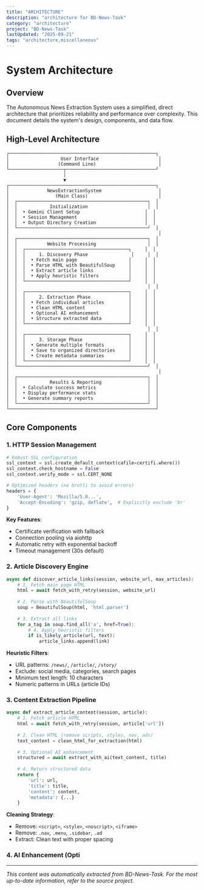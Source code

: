 ```yaml
---
title: "ARCHITECTURE"
description: "architecture for BD-News-Task"
category: "architecture"
project: "BD-News-Task"
lastUpdated: "2025-09-21"
tags: "architecture,miscellaneous"
---
```


# System Architecture

## Overview

The Autonomous News Extraction System uses a simplified, direct architecture that prioritizes reliability and performance over complexity. This document details the system's design, components, and data flow.

## High-Level Architecture

```
┌──────────────────────────────────────────────────────┐
│                   User Interface                      │
│                  (Command Line)                       │
└────────────────────┬─────────────────────────────────┘
                     │
                     ▼
┌──────────────────────────────────────────────────────┐
│              NewsExtractionSystem                     │
│                 (Main Class)                          │
│  ┌────────────────────────────────────────────────┐  │
│  │            Initialization                      │  │
│  │  • Gemini Client Setup                        │  │
│  │  • Session Management                         │  │
│  │  • Output Directory Creation                  │  │
│  └────────────────────────────────────────────────┘  │
│                                                       │
│  ┌────────────────────────────────────────────────┐  │
│  │           Website Processing                   │  │
│  │  ┌──────────────────────────────────────┐     │  │
│  │  │     1. Discovery Phase                │     │  │
│  │  │  • Fetch main page                   │     │  │
│  │  │  • Parse HTML with BeautifulSoup     │     │  │
│  │  │  • Extract article links             │     │  │
│  │  │  • Apply heuristic filters           │     │  │
│  │  └──────────────────────────────────────┘     │  │
│  │                                                │  │
│  │  ┌──────────────────────────────────────┐     │  │
│  │  │     2. Extraction Phase              │     │  │
│  │  │  • Fetch individual articles         │     │  │
│  │  │  • Clean HTML content                │     │  │
│  │  │  • Optional AI enhancement           │     │  │
│  │  │  • Structure extracted data          │     │  │
│  │  └──────────────────────────────────────┘     │  │
│  │                                                │  │
│  │  ┌──────────────────────────────────────┐     │  │
│  │  │     3. Storage Phase                 │     │  │
│  │  │  • Generate multiple formats         │     │  │
│  │  │  • Save to organized directories     │     │  │
│  │  │  • Create metadata summaries         │     │  │
│  │  └──────────────────────────────────────┘     │  │
│  └────────────────────────────────────────────────┘  │
│                                                       │
│  ┌────────────────────────────────────────────────┐  │
│  │            Results & Reporting                 │  │
│  │  • Calculate success metrics                   │  │
│  │  • Display performance stats                   │  │
│  │  • Generate summary reports                    │  │
│  └────────────────────────────────────────────────┘  │
└──────────────────────────────────────────────────────┘
```

## Core Components

### 1. HTTP Session Management

```python
# Robust SSL configuration
ssl_context = ssl.create_default_context(cafile=certifi.where())
ssl_context.check_hostname = False
ssl_context.verify_mode = ssl.CERT_NONE

# Optimized headers (no brotli to avoid errors)
headers = {
    'User-Agent': 'Mozilla/5.0...',
    'Accept-Encoding': 'gzip, deflate',  # Explicitly exclude 'br'
}
```

**Key Features**:
- Certificate verification with fallback
- Connection pooling via aiohttp
- Automatic retry with exponential backoff
- Timeout management (30s default)

### 2. Article Discovery Engine

```python
async def discover_article_links(session, website_url, max_articles):
    # 1. Fetch main page HTML
    html = await fetch_with_retry(session, website_url)
    
    # 2. Parse with BeautifulSoup
    soup = BeautifulSoup(html, 'html.parser')
    
    # 3. Extract all links
    for a_tag in soup.find_all('a', href=True):
        # 4. Apply heuristic filters
        if is_likely_article(url, text):
            article_links.append(link)
```

**Heuristic Filters**:
- URL patterns: `/news/`, `/article/`, `/story/`
- Exclude: social media, categories, search pages
- Minimum text length: 10 characters
- Numeric patterns in URLs (article IDs)

### 3. Content Extraction Pipeline

```python
async def extract_article_content(session, article):
    # 1. Fetch article HTML
    html = await fetch_with_retry(session, article['url'])
    
    # 2. Clean HTML (remove scripts, styles, nav, ads)
    text_content = clean_html_for_extraction(html)
    
    # 3. Optional AI enhancement
    structured = await extract_with_ai(text_content, title)
    
    # 4. Return structured data
    return {
        'url': url,
        'title': title,
        'content': content,
        'metadata': {...}
    }
```

**Cleaning Strategy**:
- Remove: `<script>`, `<style>`, `<noscript>`, `<iframe>`
- Remove: `.nav`, `.menu`, `.sidebar`, `.ad`
- Extract: Clean text with proper spacing

### 4. AI Enhancement (Opti

---
*This content was automatically extracted from BD-News-Task. For the most up-to-date information, refer to the source project.*
